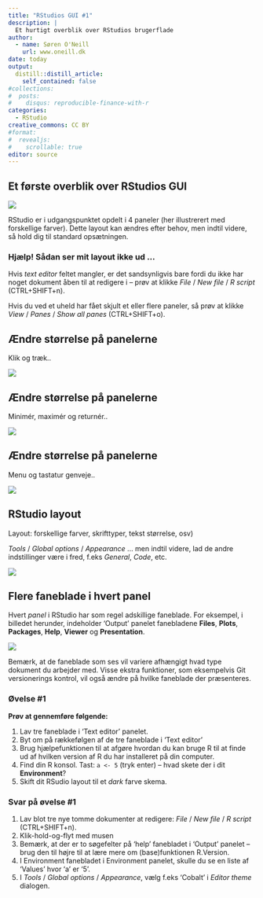 ```yaml
---
title: "RStudios GUI #1"
description: |
  Et hurtigt overblik over RStudios brugerflade
author:
  - name: Søren O'Neill
    url: www.oneill.dk
date: today
output:
  distill::distill_article:
    self_contained: false
#collections:
#  posts:
#    disqus: reproducible-finance-with-r
categories:
  - RStudio
creative_commons: CC BY
#format: 
#  revealjs:
#    scrollable: true
editor: source
---
```


## Et første overblik over RStudios GUI

![](gfx/rstudio_panels.png)

RStudio er i udgangspunktet opdelt i 4 paneler (her illustrerert med forskellige farver). Dette layout kan ændres efter behov, men indtil videre, så hold dig til standard opsætningen.

::: {.callout-caution collapse="true"}

### Hjælp! Sådan ser mit layout ikke ud ...

Hvis _text editor_ feltet mangler, er det sandsynligvis bare fordi du ikke har noget dokument åben til at redigere i -- prøv at klikke _File_ / _New file_ / _R script_ (CTRL+SHIFT+n).

Hvis du ved et uheld har fået skjult et eller flere paneler, så prøv at klikke _View_ / _Panes_ / _Show all panes_ (CTRL+SHIFT+o).

:::

## Ændre størrelse på panelerne

Klik og træk..

![](gfx/rstudio_pane_resizing.gif)

## Ændre størrelse på panelerne 

Minimér, maximér og returnér..

![](gfx/rstudio_pane_min_max.gif)

## Ændre størrelse på panelerne 

Menu og tastatur genveje..

![](gfx/rstudio_pane_resize_menu.gif)

## RStudio layout

Layout: forskellige farver, skrifttyper, tekst størrelse, osv)

_Tools_ / _Global options_ / _Appearance_ ... men indtil videre, lad de andre indstillinger være i fred, f.eks _General_, _Code_, etc.

![](gfx/rstudio_appearance.gif)

## Flere faneblade i hvert panel

Hvert _panel_ i RStudio har som regel adskillige faneblade. For eksempel, i billedet herunder, indeholder 'Output' panelet fanebladene **Files**, **Plots**, **Packages**, **Help**, **Viewer** og **Presentation**.

![](gfx/rstudio_tabs.gif)

Bemærk, at de faneblade som ses vil variere afhængigt hvad type dokument du arbejder med. Visse ekstra funktioner, som eksempelvis Git versionerings kontrol, vil også ændre på hvilke faneblade der præsenteres. 


:::{.callout-note collapse=true}

### Øvelse #1

**Prøv at gennemføre følgende:**

1. Lav tre faneblade i 'Text editor' panelet.
2. Byt om på rækkefølgen af de tre faneblade i 'Text editor'
3. Brug hjælpefunktionen til at afgøre hvordan du kan bruge R til at finde ud af hvilken version af R du har installeret på din computer.
4. Find din R konsol. Tast: `a <- 5` (tryk enter) -- hvad skete der i dit **Environment**?
5. Skift dit RSudio layout til et _dark_ farve skema.


:::

:::{.callout-note collapse=true}

### Svar på øvelse #1

1. Lav blot tre nye tomme dokumenter at redigere: _File_ / _New file_ / _R script_ (CTRL+SHIFT+n).
2. Klik-hold-og-flyt med musen
3. Bemærk, at der er to søgefelter på 'help' fanebladet i 'Output' panelet -- brug den til højre til at lære mere om (base)funktionen R.Version.
4. I Environment fanebladet i Environment panelet, skulle du se en liste af 'Values' hvor 'a' er '5'.
5. I _Tools_ / _Global options_ / _Appearance_, vælg f.eks 'Cobalt' i _Editor theme_ dialogen.

:::

<script src="https://giscus.app/client.js"
        data-repo="sorenoneill/r4phd"
        data-repo-id="R_kgDOJ9etDQ"
        data-category="Announcements"
        data-category-id="DIC_kwDOJ9etDc4CYApF"
        data-mapping="pathname"
        data-strict="0"
        data-reactions-enabled="0"
        data-emit-metadata="0"
        data-input-position="bottom"
        data-theme="cobalt"
        data-lang="en"
        crossorigin="anonymous"
        async>
</script>